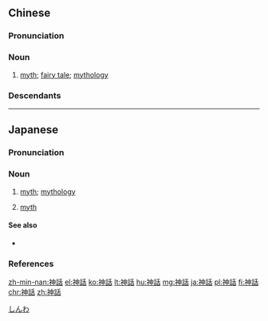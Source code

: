 {{also|神话}}
==Chinese==
{{zh-forms|s=神话}}

===Pronunciation===
{{zh-pron
|m=shénhuà
|c=san4 waa6-2
|mn=qz,tw,xm:sîn-ōe/zz:sîn-ōa
|ma=Zh-shénhuà.ogg
|cat=n
}}

===Noun===
{{zh-noun}}

# [[myth]]; [[fairy tale]]; [[mythology]]

===Descendants===
{{CJKV||s=神%話|しん%わ|신화|thần thoại}}

{{zh-cat|Mythology|Intermediate}}

----

==Japanese==
{{ja-kanjitab|しん|わ|yomi=kan}}

===Pronunciation===
{{ja-pron|しんわ|acc=h|acc_ref=NHK,DJR|y=ky}}

===Noun===
{{ja-noun|しんわ}}

# [[myth]]; [[mythology]] {{gloss|divine story}}
#: {{ja-usex|建国'''神話'''|けんこく '''しんわ'''|a '''myth''' of the national foundation}}
# [[myth]] {{gloss|baselessly absolutized concept}}
#: {{ja-usex|大銀行は潰れないという'''神話'''は崩れた。|だいぎんこう は つぶれない と いう '''しんわ''' は くずれた。|The '''myth''' of immortality of big banks has collapsed.}}

====See also====
* {{ja-r|神話学|しんわがく}}

===References===
<references/>

[[Category:ja:Mythology|しんわ]]

[[zh-min-nan:神話]]
[[el:神話]]
[[ko:神話]]
[[lt:神話]]
[[hu:神話]]
[[mg:神話]]
[[ja:神話]]
[[pl:神話]]
[[fi:神話]]
[[chr:神話]]
[[zh:神話]]